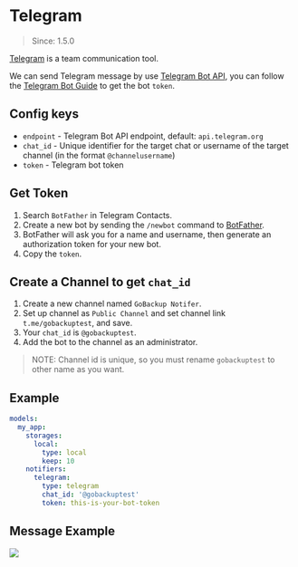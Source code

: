 # Telegram

> Since: 1.5.0

[Telegram](https://telegram.org) is a team communication tool.

We can send Telegram message by use [Telegram Bot API](https://core.telegram.org/bots/api#sendmessage), you can follow the [Telegram Bot Guide](https://core.telegram.org/bots#6-botfather) to get the bot `token`.

## Config keys

- `endpoint` - Telegram Bot API endpoint, default: `api.telegram.org`
- `chat_id` - Unique identifier for the target chat or username of the target channel (in the format `@channelusername`)
- `token` - Telegram bot token

## Get Token

1. Search `BotFather` in Telegram Contacts.
1. Create a new bot by sending the `/newbot` command to [BotFather](https://t.me/botfather).
1. BotFather will ask you for a name and username, then generate an authorization token for your new bot.
1. Copy the `token`.

## Create a Channel to get `chat_id`

1. Create a new channel named `GoBackup Notifer`.
2. Set up channel as `Public Channel` and set channel link `t.me/gobackuptest`, and save.
3. Your `chat_id` is `@gobackuptest`.
4. Add the bot to the channel as an administrator.

> NOTE: Channel id is unique, so you must rename `gobackuptest` to other name as you want.

## Example

```yml
models:
  my_app:
    storages:
      local:
        type: local
        keep: 10
    notifiers:
      telegram:
        type: telegram
        chat_id: '@gobackuptest'
        token: this-is-your-bot-token
```

## Message Example

![](https://user-images.githubusercontent.com/5518/207226201-cdd041de-8fc6-4eae-ba0d-acfd3f466bb0.png)
